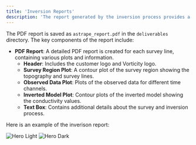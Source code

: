 ```yaml
---
title: 'Inversion Reports'
description: 'The report generated by the inversion process provides a comprehensive overview of the survey and inversion results'
---
```


The PDF report is saved as `astrape_report.pdf` in the `deliverables` directory. The key components of the report include:

- **PDF Report**: A detailed PDF report is created for each survey line, containing various plots and information.
  - **Header**: Includes the customer logo and Vorticity logo.
  - **Survey Region Plot**: A contour plot of the survey region showing the topography and survey lines.
  - **Observed Data Plot**: Plots of the observed data for different time channels.
  - **Inverted Model Plot**: Contour plots of the inverted model showing the conductivity values.
  - **Text Box**: Contains additional details about the survey and inversion process.

Here is an example of the inverison report:

<Frame>
<img
  className="block dark:hidden"
  src="/images/report_example.png"
  alt="Hero Light"
/>
<img
  className="hidden dark:block"
  src="/images/report_example.png"
  alt="Hero Dark"
/>
</Frame>
